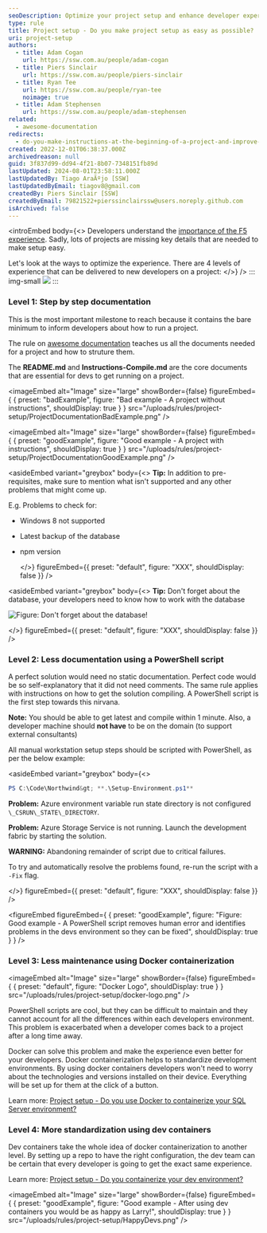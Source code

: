 ```yaml
---
seoDescription: Optimize your project setup and enhance developer experience with tips on documentation, PowerShell scripts, Docker containerization, and dev containers for streamlined workflows
type: rule
title: Project setup - Do you make project setup as easy as possible?
uri: project-setup
authors:
  - title: Adam Cogan
    url: https://ssw.com.au/people/adam-cogan
  - title: Piers Sinclair
    url: https://ssw.com.au/people/piers-sinclair
  - title: Ryan Tee
    url: https://ssw.com.au/people/ryan-tee
    noimage: true
  - title: Adam Stephensen
    url: https://ssw.com.au/people/adam-stephensen
related:
  - awesome-documentation
redirects:
  - do-you-make-instructions-at-the-beginning-of-a-project-and-improve-them-gradually
created: 2022-12-01T06:38:37.000Z
archivedreason: null
guid: 3f837d99-dd94-4f21-8b07-7348151fb89d
lastUpdated: 2024-08-01T23:58:11.000Z
lastUpdatedBy: Tiago AraÃºjo [SSW]
lastUpdatedByEmail: tiagov8@gmail.com
createdBy: Piers Sinclair [SSW]
createdByEmail: 79821522+pierssinclairssw@users.noreply.github.com
isArchived: false
---
```

<introEmbed
  body={<>
Developers understand the [importance of the F5 experience](/developer-experience). Sadly, lots of projects are missing key details that are needed to make setup easy.

Let's look at the ways to optimize the experience. There are 4 levels of experience that can be delivered to new developers on a project:
  </>}
/>
::: img-small
![](/uploads/rules/project-setup/f5-key.png)
:::

### Level 1: Step by step documentation

This is the most important milestone to reach because it contains the bare minimum to inform developers about how to run a project.

The rule on [awesome documentation](/awesome-documentation) teaches us all the documents needed for a project and how to struture them.

The **README.md** and **Instructions-Compile.md** are the core documents that are essential for devs to get running on a project.

<imageEmbed
  alt="Image"
  size="large"
  showBorder={false}
  figureEmbed={ {
    preset: "badExample",
    figure: "Bad example - A project without instructions",
    shouldDisplay: true
  } }
  src="/uploads/rules/project-setup/ProjectDocumentationBadExample.png"
/>

<imageEmbed
  alt="Image"
  size="large"
  showBorder={false}
  figureEmbed={ {
    preset: "goodExample",
    figure: "Good example - A project with instructions",
    shouldDisplay: true
  } }
  src="/uploads/rules/project-setup/ProjectDocumentationGoodExample.png"
/>

<asideEmbed
  variant="greybox"
  body={<>
    **Tip:** In addition to pre-requisites, make sure to mention what isn't supported and any other problems that might come up.

E.g. Problems to check for:

* Windows 8 not supported
* Latest backup of the database
* npm version

  </>}
  figureEmbed={{
    preset: "default",
    figure: "XXX",
    shouldDisplay: false
  }}
/>

<asideEmbed
  variant="greybox"
  body={<>
    **Tip:** Don't forget about the database, your developers need to know how to work with the database

![Figure: Don't forget about the database!](/uploads/rules/project-setup/EFCoreMigrations.png)

  </>}
  figureEmbed={{
    preset: "default",
    figure: "XXX",
    shouldDisplay: false
  }}
/>

### Level 2: Less documentation using a PowerShell script

A perfect solution would need no static documentation. Perfect code would be so self-explanatory that it did not need comments. The same rule applies with instructions on how to get the solution compiling. A PowerShell script is the first step towards this nirvana.

**Note:** You should be able to get latest and compile within 1 minute. Also, a developer machine should **not have** to be on the domain (to support external consultants)

All manual workstation setup steps should be scripted with PowerShell, as per the below example:

<asideEmbed
  variant="greybox"
  body={<>
    
```powershell
PS C:\Code\Northwind&gt; **.\Setup-Environment.ps1**
```

**Problem:** Azure environment variable run state directory is not configured `\_CSRUN\_STATE\_DIRECTORY`.

**Problem:** Azure Storage Service is not running. Launch the development fabric by starting the solution.

**WARNING:** Abandoning remainder of script due to critical failures.

To try and automatically resolve the problems found, re-run the script with a `-Fix` flag.

  </>}
  figureEmbed={{
    preset: "default",
    figure: "XXX",
    shouldDisplay: false
  }}
/>

<figureEmbed figureEmbed={ {
  preset: "goodExample",
  figure: "Figure: Good example - A PowerShell script removes human error and identifies problems in the devs environment so they can be fixed",
  shouldDisplay: true
} } />


### Level 3: Less maintenance using Docker containerization


<imageEmbed
  alt="Image"
  size="large"
  showBorder={false}
  figureEmbed={ {
    preset: "default",
    figure: "Docker Logo",
    shouldDisplay: true
  } }
  src="/uploads/rules/project-setup/docker-logo.png"
/>

PowerShell scripts are cool, but they can be difficult to maintain and they cannot account for all the differences within each developers environment. This problem is exacerbated when a developer comes back to a project after a long time away.

Docker can solve this problem and make the experience even better for your developers. Docker containerization helps to standardize development environments. By using docker containers developers won't need to worry about the technologies and versions installed on their device. Everything will be set up for them at the click of a button.

Learn more: [Project setup - Do you use Docker to containerize your SQL Server environment?](/containerize-sql-server)

### Level 4: More standardization using dev containers

Dev containers take the whole idea of docker containerization to another level. By setting up a repo to have the right configuration, the dev team can be certain that every developer is going to get the exact same experience.

Learn more: [Project setup - Do you containerize your dev environment?](/dev-containers)

<imageEmbed
  alt="Image"
  size="large"
  showBorder={false}
  figureEmbed={ {
    preset: "goodExample",
    figure: "Good example - After using dev containers you would be as happy as Larry!",
    shouldDisplay: true
  } }
  src="/uploads/rules/project-setup/HappyDevs.png"
/>
